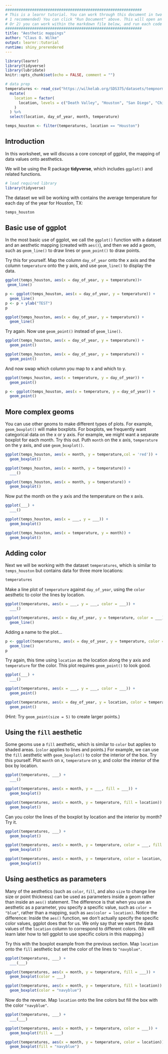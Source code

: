 ```yaml
---
#############################################################
# This is a learnr tutorial. You can work through this document in two possible ways:
# 1 recommended) You can click "Run Document" above. This will open an browser window displaying and webpage rendered from this markdown document and then you can work through the examples in the code windows there. 
# Or 2) you can work within the markdown file below, and run each code chunk. Where you see red x's to the left of the lines, it means that you need to add code to make the chunk work. Below each incomplete chunk is an chunk showing the answer.  
#############################################################
title: "Aesthetic mappings"
author: "Claus O. Wilke"
output: learnr::tutorial
runtime: shiny_prerendered
---
```


```r
library(learnr)
library(tidyverse)
library(lubridate)
knitr::opts_chunk$set(echo = FALSE, comment = "")

# data prep
temperatures <- read_csv("https://wilkelab.org/SDS375/datasets/tempnormals.csv") %>%
  mutate(
    location = factor(
      location, levels = c("Death Valley", "Houston", "San Diego", "Chicago")
    )
  ) %>%
  select(location, day_of_year, month, temperature)

temps_houston <- filter(temperatures, location == "Houston")
```

## Introduction

In this worksheet, we will discuss a core concept of ggplot, the mapping of data values onto aesthetics.

We will be using the R package **tidyverse**, which includes `ggplot()` and related functions.

```r
# load required library
library(tidyverse)
```

The dataset we will be working with contains the average temperature for each day of the year for Houston, TX:
```r
temps_houston
```

## Basic use of ggplot

In the most basic use of ggplot, we call the `ggplot()` function with a dataset and an aesthetic mapping (created with `aes()`), and then we add a geom, such as `geom_line()` to draw lines or `geom_point()` to draw points.

Try this for yourself. Map the column `day_of_year` onto the x axis and the column `temperature` onto the y axis, and use `geom_line()` to display the data.

```r
ggplot(temps_houston, aes(x = day_of_year, y = temperature))+
 geom_line()
```

```r
p <- ggplot(temps_houston, aes(x = day_of_year, y = temperature)) +
  geom_line()
p <- p + ylab("TEST")
p
```

```r
ggplot(temps_houston, aes(x = day_of_year, y = temperature)) +
  geom_line()
```

Try again. Now use `geom_point()` instead of `geom_line()`.

```r
ggplot(temps_houston, aes(x = day_of_year, y = temperature)) +
  geom_point()
```

```r
ggplot(temps_houston, aes(x = day_of_year, y = temperature)) +
  geom_point()
```

And now swap which column you map to x and which to y.

```r
ggplot(temps_houston, aes(x = temperature, y = day_of_year)) +
  geom_point()
```

```r
p <- ggplot(temps_houston, aes(x = temperature, y = day_of_year)) +
  geom_point()
```

## More complex geoms

You can use other geoms to make different types of plots. For example, `geom_boxplot()` will make boxplots. For boxplots, we frequently want categorical data on the x or y axis. For example, we might want a separate boxplot for each month. Try this out. Puth `month` on the x axis, `temperature` on the y axis, and use `geom_boxplot()`.

```r
ggplot(temps_houston, aes(x = month, y = temperature,col = 'red')) +
  geom_boxplot()
```

```r
ggplot(temps_houston, aes(x = month, y = temperature)) +
  ___()
```

```r
ggplot(temps_houston, aes(x = month, y = temperature)) +
  geom_boxplot()
```

Now put the month on the y axis and the temperature on the x axis.

```r
ggplot(___) +
  ___()
```

```r
ggplot(temps_houston, aes(x = ___, y = ___)) +
  geom_boxplot()
```

```r
ggplot(temps_houston, aes(x = temperature, y = month)) +
  geom_boxplot()
```


## Adding color

Next we will be working with the dataset `temperatures`, which is similar to `temps_houston` but contains data for three more locations:
```r
temperatures
```

Make a line plot of `temperature` against `day_of_year`, using the `color` aesthetic to color the lines by location. 

```r
ggplot(temperatures, aes(x = ___, y = ___, color = ___)) +
  ___()
```

```r
ggplot(temperatures, aes(x = day_of_year, y = temperature, color = ___)) +
  geom_line()
```
Adding a name to the plot...
```r
p <- ggplot(temperatures, aes(x = day_of_year, y = temperature, color = location)) +
  geom_line()
p
```


Try again, this time using `location` as the location along the y axis and `temperature` for the color. This plot requires `geom_point()` to look good.

```r
ggplot(___) +
  ___()
```

```r
ggplot(temperatures, aes(x = ___, y = ___, color = ___)) +
  geom_point()
```

```r
ggplot(temperatures, aes(x = day_of_year, y = location, color = temperature)) +
  geom_point()
```

(Hint: Try `geom_point(size = 5)` to create larger points.)

## Using the `fill` aesthetic

Some geoms use a `fill` aesthetic, which is similar to `color` but applies to shaded areas. (`color` applies to lines and points.) For example, we can use the `fill` aesthetic with `geom_boxplot()` to color the interior of the box. Try this yourself. Plot `month` on x, `temperature` on y, and color the interior of the box by location.

```r
ggplot(temperatures, ___) +
  ___()
```

```r
ggplot(temperatures, aes(x = month, y = ___, fill = ___)) +
  geom_boxplot()
```

```r
ggplot(temperatures, aes(x = month, y = temperature, fill = location)) +
  geom_boxplot()
```

Can you color the lines of the boxplot by location and the interior by month? Try it.

```r
ggplot(temperatures, ___) +
  geom_boxplot()
```

```r
ggplot(temperatures, aes(x = month, y = temperature, color = ___, fill = ___)) +
  geom_boxplot()
```

```r
ggplot(temperatures, aes(x = month, y = temperature, color = location, fill = month)) +
  geom_boxplot()
```

## Using aesthetics as parameters

Many of the aesthetics (such as `color`, `fill`, and also `size` to change line size or point thickness) can be used as parameters inside a geom rather than inside an `aes()` statement. The difference is that when you use an aesthetic as a parameter, you specify a specific value, such as `color = "blue"`, rather than a mapping, such as `aes(color = location)`. Notice the difference: Inside the `aes()` function, we don't actually specify the specific color values, ggplot does that for us. We only say that we want the data values of the `location` column to correspond to different colors. (We will learn later how to tell ggplot to use specific colors in this mapping.)

Try this with the boxplot example from the previous section. Map `location` onto the `fill` aesthetic but set the color of the lines to `"navyblue"`.

```r
ggplot(temperatures, ___) +
  ___(___)
```

```r
ggplot(temperatures, aes(x = month, y = temperature, fill = ___)) +
  geom_boxplot(color = ___)
```

```r
ggplot(temperatures, aes(x = month, y = temperature, fill = location)) +
  geom_boxplot(color = "navyblue")
```

Now do the reverse. Map `location` onto the line colors but fill the box with the color `"navyblue"`.

```r
ggplot(temperatures, ___) +
  ___(___)
```

```r
ggplot(temperatures, aes(x = month, y = temperature, color = ___)) +
  geom_boxplot(fill = ___)
```

```r
ggplot(temperatures, aes(x = month, y = temperature, color = location)) +
  geom_boxplot(fill = "navyblue")
```

